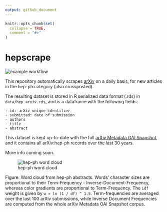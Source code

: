 ```yaml
---
output: github_document
---
```


<!-- README.md is generated from README.Rmd. Please edit that file -->

```r
knitr::opts_chunk$set(
  collapse = TRUE,
  comment = "#>"
)
```

# hepscrape

<!-- badges: start -->
![example workflow](https://github.com/vgherard/hepscrape/actions/workflows/update_hep_arxiv.yml/badge.svg)
<!-- badges: end -->

This repository automatically scrapes [arXiv](https://arxiv.org/) on a daily basis, for new articles in the hep-ph category (also crossposted). 

The resulting dataset is stored in R serialized data format (.rds) in `data/hep_arxiv.rds`, and is a dataframe with the following fields:

```
- id: arXiv unique identifier
- submitted: date of submission
- authors
- title
- abstract
```

This dataset is kept up-to-date with the full [arXiv Metadata OAI Snapshot](https://www.kaggle.com/Cornell-University/arxiv), and it contains all arXiv:hep-ph records over the last 30 years.

More info coming soon.

![hep-ph word cloud](https://raw.githubusercontent.com/vgherard/hepscrape/master/img/cloud.png)

Figure: Word cloud from hep-ph abstracts. Words' character sizes are proportional to their Term-Frequency - Inverse-Document-Frequency, whereas color gradients are proportional to Term-Frequency. The `idf` weight is given by `w = ln (1 / df) ^ 1.5`. Term-frequencies are averaged over the last 100 arXiv submissions, while Inverse Document Frequencies are computed from the whole arXiv Metadata OAI Snapshot corpus.
